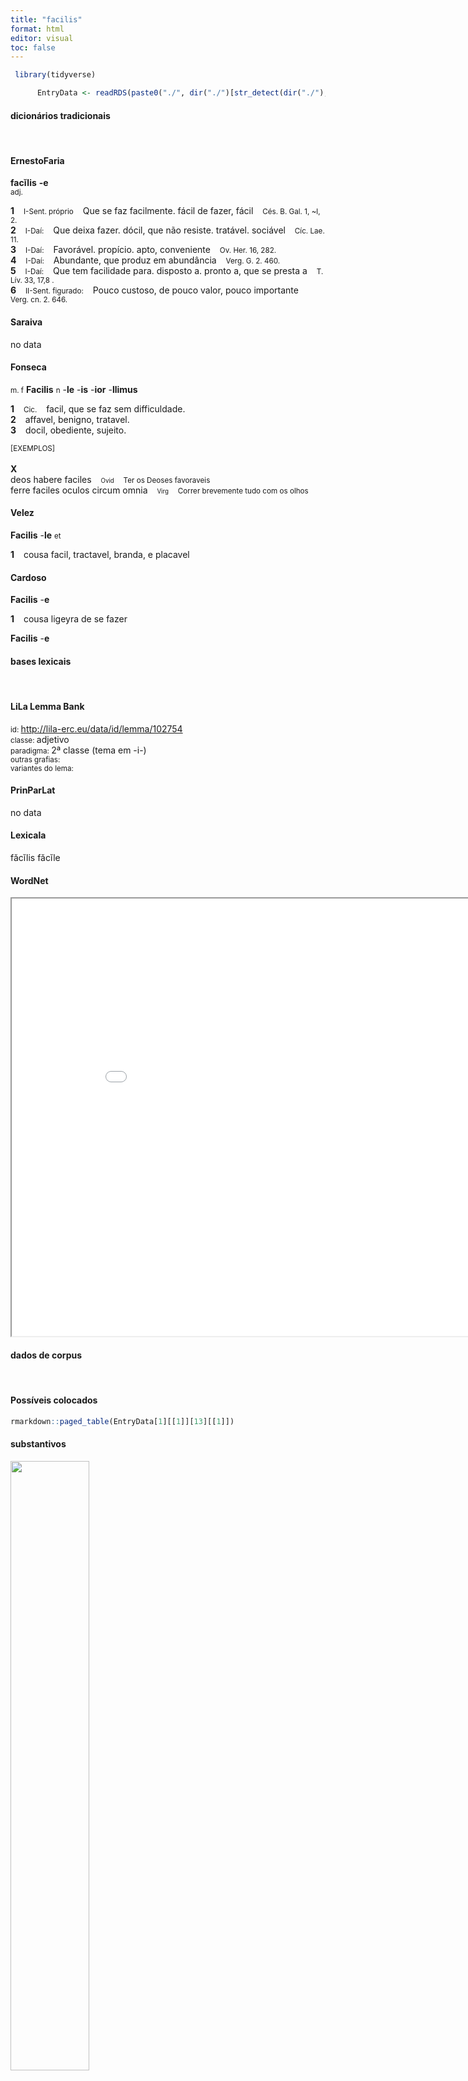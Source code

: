 ```yaml
---
title: "facilis"
format: html
editor: visual
toc: false
---
```



```r
 library(tidyverse) 

      EntryData <- readRDS(paste0("./", dir("./")[str_detect(dir("./"), "_xx102-97-99-105-108-105-115xx_.rds")]))

```


#### dicionários tradicionais

&emsp;




::: panel-tabset

#### ErnestoFaria

<b>facĭlis</b> <b>-e</b> <br> <small>adj.</small> <br> <small></small>   <p> <b>1</b> &ensp; <small>I-Sent. próprio</small> &ensp; Que se faz facilmente. fácil de fazer, fácil &ensp; <small>Cés. B. Gal. 1, ~l, 2.</small> <br> <b>2</b> &ensp; <small>I-Daí:</small> &ensp; Que deixa fazer. dócil, que não resiste. tratável. sociável &ensp; <small>Cíc. Lae. 11.</small> <br> <b>3</b> &ensp; <small>I-Daí:</small> &ensp; Favorável. propício. apto, conveniente &ensp; <small>Ov. Her. 16, 282.</small> <br> <b>4</b> &ensp; <small>I-Daí:</small> &ensp; Abundante, que produz em abundância &ensp; <small>Verg. G. 2. 460.</small> <br> <b>5</b> &ensp; <small>I-Daí:</small> &ensp; Que tem facilidade para. disposto a. pronto a, que se presta a &ensp; <small>T. Lív. 33, 17,8 .</small> <br> <b>6</b> &ensp; <small>II-Sent. figurado:</small> &ensp; Pouco custoso, de pouco valor, pouco importante &ensp; <small>Verg. cn. 2. 646.</small> </p>




#### Saraiva

no data




#### Fonseca

<small>m. f</small> <b>Facilis</b> <small>n</small> -<b>le</b> -<b>is</b> -<b>ior</b> -<b>llimus</b>   <p> <b>1</b> &ensp; <small>Cic.</small> &ensp; facil, que se faz sem difficuldade. <br> <b>2</b> &ensp; affavel, benigno, tratavel. <br> <b>3</b> &ensp; docil, obediente, sujeito. </p>   <p><small>[EXEMPLOS]</small><br> <br><b>X</b><br>deos habere faciles &ensp; <small><small>Ovid</small></small> &ensp; <small>Ter os Deoses favoraveis</small> <br> ferre faciles oculos circum omnia &ensp; <small><small>Virg</small></small> &ensp; <small>Correr brevemente tudo com os olhos</small> </p>




#### Velez

<b>Facilis</b> -<b>le</b> <small>et</small>   <p> <b>1</b> &ensp; cousa facil, tractavel, branda, e placavel </p>




#### Cardoso

<b>Facilis</b> -<b>e</b>   <p> <b>1</b> &ensp; cousa ligeyra de se fazer </p> 
 <b>Facilis</b> -<b>e</b>


:::



#### bases lexicais

&emsp;






::: panel-tabset

#### LiLa Lemma Bank

<small> id: </small> <a href=' http://lila-erc.eu/data/id/lemma/102754 ' target="_blank"> http://lila-erc.eu/data/id/lemma/102754 </a> <br>
<small> classe: </small> adjetivo    <br>
<small> paradigma: </small> 2ª classe (tema em -i-) <br>
<small> outras grafias: </small>  <br>
<small> variantes do lema: </small>  <br>





#### PrinParLat

no data




#### Lexicala

făcĭlis 
 făcĭle




#### WordNet

<iframe width='900' height='700' src='Media/Tree__xx102-97-99-105-108-105-115xx__sem_type_lexemes_pt.html'>

</iframe>


:::



#### dados de corpus

&emsp;




::: panel-tabset

#### Possíveis colocados

```r

rmarkdown::paged_table(EntryData[1][[1]][13][[1]])

```


#### substantivos

![](./Media/wordcloud__xx102-97-99-105-108-105-115xx__BY_collocate_scoreSUBST.webp){width=50% fig-alt='This chart plots collocate by scoreSUBST, for the headword facilis here are all the values plotted: collocate: facio; scoreSUBST: 0. collocate: sum; scoreSUBST: 0'}




#### adjetivos

![](./Media/wordcloud__xx102-97-99-105-108-105-115xx__BY_collocate_scoreADJ.webp){width=50% fig-alt='This chart plots collocate by scoreADJ, for the headword facilis here are all the values plotted: collocate: facio; scoreADJ: 0. collocate: sum; scoreADJ: 0'}




#### verbos

![](./Media/wordcloud__xx102-97-99-105-108-105-115xx__BY_collocate_scoreVERBO.webp){width=50% fig-alt='This chart plots collocate by scoreVERBO, for the headword facilis here are all the values plotted: collocate: facio; scoreVERBO: 2. collocate: sum; scoreVERBO: 2'}




#### advérbios

![](./Media/wordcloud__xx102-97-99-105-108-105-115xx__BY_collocate_scoreADV.webp){width=50% fig-alt='This chart plots collocate by scoreADV, for the headword facilis here are all the values plotted: collocate: facio; scoreADV: 0. collocate: sum; scoreADV: 0'}




#### preposições e conjunções

![](./Media/wordcloud__xx102-97-99-105-108-105-115xx__BY_collocate_scoreFUNC.webp){width=50% fig-alt='This chart plots collocate by scoreFUNC, for the headword facilis here are all the values plotted: collocate: facio; scoreFUNC: 0. collocate: sum; scoreFUNC: 0'}


:::



::: panel-tabset

#### ExemplosTraduzidos

<p> renuntiatum est <b>facilem</b> esse <br> <small> Caes.Gal.1.21.2 <br> É informado em resposta que era fácil. <small> [JDD] </small> </small> </p>
; <p> <b>facile</b> id quidem fuit iustitiam iustissimo uiro defendere <br> <small> Cic.Amici.25 <br> Isso, na verdade, foi fácil para um homem justíssimo: defender a justiça. <small> [JDD] </small> </small> </p>
; <p> uides quanto <b>facilius</b> sit totam gentem quam unum uirum uincere <br> <small> Sen.Ep.9.19 <br> Vês quão mais fácil é vencer uma nação inteira do que um único homem? <small> [JDD] </small> </small> </p>
; <p> ideo ex omnibus rebus quas esse uobis necessarias uolui nihil feci <b>facilius</b> quam mori <br> <small> Sen.Prov.6.7 <br> Por isso, de todas as coisas que eu quis que fossem necessárias para vós, não fiz nada mais fácil do que morrer. <small> [JDD] </small> </small> </p>





#### Frequência por autor

![](./Media/barchart__xx102-97-99-105-108-105-115xx__lemma_BY_author_Frequencies.webp){width=50% fig-alt='This charts plots the frequency of lemma by author_Frequencies. The Seneca subcorpus registers the highest normalized frequency, with the value of 3.92 and an absolute frequency of 21. The Suetonius subcorpus follows, with a normalized frequency of 0 and an absolute frequency of 0. the subcorpus with the least normalized frequency is Ovidius with the normalized value of 0 and an absolute freqeuncy of 0. here are all the values: subcorpus: Caesar ; normalized frequency: 4 ; absolute frequency: 1.51068811843795. subcorpus: Cicero ; normalized frequency: 16 ; absolute frequency: 0.996735690613242. subcorpus: Horatius ; normalized frequency: 3 ; absolute frequency: 2.6640618062339. subcorpus: Ovidius ; normalized frequency: 0 ; absolute frequency: 0. subcorpus: Phaedrus ; normalized frequency: 2 ; absolute frequency: 3.0362835888872. subcorpus: Sallustius ; normalized frequency: 3 ; absolute frequency: 2.78267322140803. subcorpus: Seneca ; normalized frequency: 21 ; absolute frequency: 3.91929975177768. subcorpus: Suetonius ; normalized frequency: 0 ; absolute frequency: 0. subcorpus: Tacitus ; normalized frequency: 1 ; absolute frequency: 3.43288705801579. subcorpus: Vergilius ; normalized frequency: 1 ; absolute frequency: 1.93050193050193. subcorpus: Hieronymus ; normalized frequency: 1 ; absolute frequency: 2.24668613794653'}




#### Frequência por gênero

![](./Media/barchart__xx102-97-99-105-108-105-115xx__lemma_BY_genre_Frequencies.webp){width=50% fig-alt='This charts plots the frequency of lemma by genre_Frequencies. The Prosa.filosófica subcorpus registers the highest normalized frequency, with the value of 4.12 and an absolute frequency of 25. The Prosa.epistolográfica subcorpus follows, with a normalized frequency of 0.53 and an absolute frequency of 2. the subcorpus with the least normalized frequency is Prosa.epistolográfica with the normalized value of 0.53 and an absolute freqeuncy of 2. here are all the values: subcorpus: Prosa.histórica ; normalized frequency: 8 ; absolute frequency: 1.94746707563475. subcorpus: Prosa.filosófica ; normalized frequency: 25 ; absolute frequency: 4.1185482940973. subcorpus: Prosa.oratória ; normalized frequency: 9 ; absolute frequency: 0.864113371674364. subcorpus: Prosa.epistolográfica ; normalized frequency: 2 ; absolute frequency: 0.529955748694984. subcorpus: Poesia.lírica ; normalized frequency: 3 ; absolute frequency: 2.52376545806343. subcorpus: Poesia.didática ; normalized frequency: 2 ; absolute frequency: 1.69649673424379. subcorpus: Poesia.trágica ; normalized frequency: 1 ; absolute frequency: 0.868658790826963. subcorpus: Poesia.épica ; normalized frequency: 1 ; absolute frequency: 1.93050193050193. subcorpus: Prosa.ficcional ; normalized frequency: 1 ; absolute frequency: 2.24668613794653'}




#### Frequência por século

![](./Media/barchart__xx102-97-99-105-108-105-115xx__lemma_BY_period_Frequencies.webp){width=50% fig-alt='This charts plots the frequency of lemma by period_Frequencies. The I.d.C. subcorpus registers the highest normalized frequency, with the value of 3.52 and an absolute frequency of 23. The I.d.C. subcorpus follows, with a normalized frequency of 3.52 and an absolute frequency of 23. the subcorpus with the least normalized frequency is I.a.C. with the normalized value of 1.26 and an absolute freqeuncy of 27. here are all the values: subcorpus: I.a.C. ; normalized frequency: 27 ; absolute frequency: 1.25669071445194. subcorpus: I.d.C. ; normalized frequency: 23 ; absolute frequency: 3.51843353220132. subcorpus: II.d.C. ; normalized frequency: 1 ; absolute frequency: 2.61780104712042. subcorpus: IV.d.C. ; normalized frequency: 1 ; absolute frequency: 2.24668613794653'}


:::

